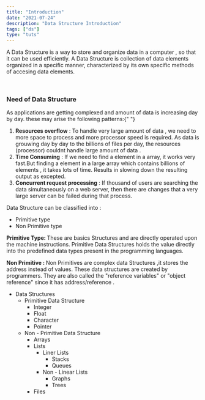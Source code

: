 ```yaml
---
title: "Introduction"
date: "2021-07-24"
description: "Data Structure Introduction"
tags: ["ds"]
type: "tuts"
---
```


A Data Structure is a way to store and organize data in a computer , so that it can be used efficiently. A Data Structure is collection of data elements organized in a specific manner, characterized by its own specific methods of accesing data elements.

<br />
<h3>Need of Data Structure</h3>
As applications are getting complexed and amount of data is increasing day by
day. these may arise the following patterns:{" "}

1. <strong>Resources overflow</strong> : To handle very large amount of data , we
   need to more space to process and more processor speed is required. As data is
   grouwing day by day to the billions of files per day, the resources (processor)
   couldnt handle large amount of data .
2. <strong>Time Consuming</strong> : If we need to find a element in a array, it
   works very fast.But finding a element in a large array which contains billions
   of elements , it takes lots of time. Results in slowing down the resulting output
   as excepted.
3. <strong>Concurrent request processing</strong> : If <span class="highight">
     thousand
   </span> of users are searching the data simultaneously on a web server, then there
   are changes that a very large server can be failed during that process.

Data Structure can be classified into :

<ul>
  <li>Primitive type</li>
  <li>Non Primitive type</li>
</ul>
<strong>Primitive Type: </strong> These are basics Structures and are directly
operated upon the machine instructions. Primitive Data Structures holds the
value directly into the predefined data types present in the programming
languages.
<br />

<strong>Non Primitive : </strong> Non Primitives are complex data Structures ,it
stores the address instead of values. These data structures are created by programmers.
They are also called the "reference variables" or "object reference" since it has
address/reference .

<div class="tree-diagram">
    <ul>
        <li>Data Structures
            <ul>
                <li>Primitive Data Structure  
                    <ul>
                        <li>Integer</li>
                        <li>Float</li>
                         <li>Character</li>
                          <li>Pointer</li>
                    </ul>
                </li>
                <li>Non - Primitive Data Structure 
                  <ul>
                        <li>Arrays</li>
                        <li>Lists
                        <ul>
                        <li>Liner Lists
                          <ul><li>Stacks</li><li>Queues</li></ul>
                        </li>
                        <li>Non - Linear Lists 
                          <ul><li>Graphs</li><li>Trees</li></ul>
                        </li>
                       </ul> </li>
                         <li>Files</li>
                    </ul>
                     </li>
            </ul>
        </li>
    </ul>

</div>
